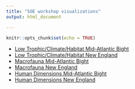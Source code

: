 ```yaml
---
title: "SOE workshop visualizations"
output: html_document

---
```


```r
knitr::opts_chunk$set(echo = TRUE)
```


* [Low Trophic/Climate/Habitat Mid-Atlantic Bight](LTL_NE.html)
* [Low Trophic/Climate/Habitat New England](LTL_NE.html)
* [Macrofauna Mid-Atlantic Bight](macrofauna_MAB.html)
* [Macrofauna New England](macrofauna_NE.html)
* [Human Dimensions Mid-Atlantic Bight](human_dimensions_MAB.html)
* [Human Dimensions New England ](human_dimensions_NE.html)

